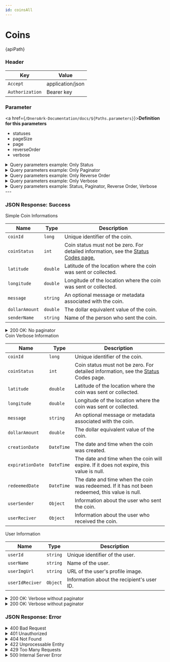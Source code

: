 ```yaml
---
id: coinsAll
---
```



# Coins

<div className="highlight-box">
  <HttpMethodTag method={method} /> {apiPath} 
</div>



### Header

| Key      | Value     |
|-------------|----------|
| `Accept` | application/json |
| `Authorization` | Bearer key|


### Parameter

 <a href={`/DneroArk-Documentation/docs/${Paths.parameters}`}>**Definition for this parameters**</a>

  - statuses
  - pageSize
  - page
  - reverseOrder
  - verbose

<details className='details-custom'>
  <summary>Query parameters example: Only Status</summary>
    <div className="examples-style"> 
      {apiPath}`?statuses=1,3`
    </div>
</details>


<details className='details-custom'>
  <summary>Query parameters example: Only Paginator</summary>
    <div className="examples-style"> 
      {apiPath}`?pageSize=10&page=2`
    </div>
</details>

<details className='details-custom'>
  <summary>Query parameters example: Only Reverse Order</summary>
    <div className="examples-style"> 
      {apiPath}`?reverseOrder=false`
    </div>
</details>

<details className='details-custom'> 
    <summary>Query parameters example: Only Verbose</summary> 
    <div className="examples-style"> 
        {apiPath}`?verbose=true`
     </div> 
</details>

<details className='details-custom'>
  <summary>Query parameters example: Status, Paginator, Reverse Order, Verbose</summary>
    <div className="examples-style"> 
      {apiPath}`?statuses=1&pageSize=10&page=2&reverseOrder=false&verbose=true`
    </div>
</details>
---


### JSON Response: Success

   





<div className="table-title">
  Simple Coin Informations
</div>

| Name                  | Type       | Description                                                                                  |
|-----------------------|------------|---------------------------------------------------------------------------------------------|
| `coinId`              | `long`     | Unique identifier of the coin.                                                              |
| `coinStatus`          | `int`      | Coin status must not be zero. For detailed information, see the [Status Codes page.](/docs/coinsStatuses)  |
| `latitude`            | `double`   | Latitude of the location where the coin was sent or collected.                              |
| `longitude`           | `double`   | Longitude of the location where the coin was sent or collected.                             |
| `message`             | `string`   | An optional message or metadata associated with the coin.                                   |
| `dollarAmount`        | `double`   | The dollar equivalent value of the coin.                                                   |
| `senderName`          | `string`   | Name of the person who sent the coin.      

<details className='details-custom'>
  <summary>200 OK: No paginator</summary>
```JSON
[
  {
    "coinId": 123456789,
    "coinStatus": 1,
    "latitude": 37.7749,
    "longitude": -122.4194,
    "message": "Happy Birthday!",
    "dollarAmount": 50.25,
    "senderName": "Alice Smith"
  },
  {
    "coinId": 987654321,
    "coinStatus": 2,
    "latitude": 40.7128,
    "longitude": -74.0060,
    "message": "Thank you for your help!",
    "dollarAmount": 100.00,
    "senderName": "Charlie Brown"
  }
]


```
</details>      


<details className='details-custom'>
  <summary>200 OK: Paginator</summary>
```JSON
{
  "currentPage": 1,
  "totalPages": 5,
  "pageSize": 2,
  "totalCoins": 10,
  "coins": [
    {
      "coinId": 123456789,
      "coinStatus": 1,
      "latitude": 37.7749,
      "longitude": -122.4194,
      "message": "Happy Birthday!",
      "dollarAmount": 50.25,
      "senderName": "Alice Smith"
    },
    {
      "coinId": 987654321,
      "coinStatus": 2,
      "latitude": 40.7128,
      "longitude": -74.0060,
      "message": "Thank you for your help!",
      "dollarAmount": 100.00,
      "senderName": "Charlie Brown"
    }
  ]
}


```
</details>  



<div className="table-title">
  Coin Verbose Information
</div>


| Name                  | Type       | Description                                                                                  |
|-----------------------|------------|---------------------------------------------------------------------------------------------|
| `coinId`              | `long`     | Unique identifier of the coin.                                                              |
| `coinStatus`          | `int`      | Coin status must not be zero. For detailed information, see the [Status](/docs/coinsStatuses) Codes page.|  |
| `latitude`            | `double`   | Latitude of the location where the coin was sent or collected.                              |
| `longitude`           | `double`   | Longitude of the location where the coin was sent or collected.                             |
| `message`             | `string`   | An optional message or metadata associated with the coin.                                   |
| `dollarAmount`        | `double`   | The dollar equivalent value of the coin.                                                   |
| `creationDate`        | `DateTime` | The date and time when the coin was created.                                                |
| `expirationDate`      | `DateTime` | The date and time when the coin will expire. If it does not expire, this value is null.     |
| `redeemedDate`        | `DateTime` | The date and time when the coin was redeemed. If it has not been redeemed, this value is null. |
| `userSender`          | `Object`   | Information about the user who sent the coin.                                               |
| `userReciver`         | `Object`   | Information about the user who received the coin.                                           |


<div className="table-title">
  User Information
</div>

| Name                  | Type       | Description                                                                                  |
|-----------------------|------------|---------------------------------------------------------------------------------------------|
| `userId`              | `string`   | Unique identifier of the user.                                                              |
| `userName`            | `string`   | Name of the user.                                                                           |
| `userImgUrl`          | `string`   | URL of the user's profile image.                                                            |
| `userIdReciver`       | `Object`   | Information about the recipient's user ID.                                                  |


<details className='details-custom'>
  <summary>200 OK: Verbose without paginator</summary>

  ```JSON
  [
  {
    "coinId": 123456789,
    "coinStatus": 1,
    "latitude": 37.7749,
    "longitude": -122.4194,
    "message": "Happy Birthday!",
    "dollarAmount": 50.25,
    "creationDate": "2023-11-24T10:00:00Z",
    "expirationDate": "2023-12-01T23:59:59Z",
    "redeemedDate": null,
    "userSender": {
      "userId": "12345",
      "userName": "Alice Smith",
      "userImgUrl": "https://example.com/images/alice.jpg"
    },
    "userReciver": {
      "userId": "67890",
      "userName": "Bob Johnson",
      "userImgUrl": "https://example.com/images/bob.jpg"
    }
  },
  {
    "coinId": 987654321,
    "coinStatus": 2,
    "latitude": 40.7128,
    "longitude": -74.0060,
    "message": "Thank you for your help!",
    "dollarAmount": 100.00,
    "creationDate": "2023-11-22T14:30:00Z",
    "expirationDate": null,
    "redeemedDate": "2023-11-23T16:00:00Z",
    "userSender": {
      "userId": "54321",
      "userName": "Charlie Brown",
      "userImgUrl": "https://example.com/images/charlie.jpg"
    },
    "userReciver": {
      "userId": "09876",
      "userName": "Dana White",
      "userImgUrl": "https://example.com/images/dana.jpg"
    }
  }
]


  ```

</details>


<details className='details-custom'>
  <summary>200 OK: Verbose without paginator</summary>


```JSON
{
  "currentPage": 1,
  "totalPages": 5,
  "pageSize": 2,
  "totalCoins": 10,
  "coins": [
    {
      "coinId": 123456789,
      "coinStatus": 1,
      "latitude": 37.7749,
      "longitude": -122.4194,
      "message": "Happy Birthday!",
      "dollarAmount": 50.25,
      "creationDate": "2023-11-24T10:00:00Z",
      "expirationDate": "2023-12-01T23:59:59Z",
      "redeemedDate": null,
      "userSender": {
        "userId": "12345",
        "userName": "Alice Smith",
        "userImgUrl": "https://example.com/images/alice.jpg"
      },
      "userReciver": {
        "userId": "67890",
        "userName": "Bob Johnson",
        "userImgUrl": "https://example.com/images/bob.jpg"
      }
    },
    {
      "coinId": 987654321,
      "coinStatus": 2,
      "latitude": 40.7128,
      "longitude": -74.0060,
      "message": "Thank you for your help!",
      "dollarAmount": 100.00,
      "creationDate": "2023-11-22T14:30:00Z",
      "expirationDate": null,
      "redeemedDate": "2023-11-23T16:00:00Z",
      "userSender": {
        "userId": "54321",
        "userName": "Charlie Brown",
        "userImgUrl": "https://example.com/images/charlie.jpg"
      },
      "userReciver": {
        "userId": "09876",
        "userName": "Dana White",
        "userImgUrl": "https://example.com/images/dana.jpg"
      }
    }
  ]
}

```


</details>


### JSON Response: Error


<details className='details-custom'> 
<summary>400 Bad Request</summary>

```json
{
  "code": "INVALID_PARAMETERS",
  "message": "One or more query parameters are invalid or malformed."
}
```

</details> 

<details className='details-custom'> 
<summary>401 Unauthorized</summary>
```JSON
{
  "code": "UNAUTHORIZED",
  "message": "Authentication failed. Please provide a valid Bearer token."
}

```
</details> 

<details className='details-custom'> 
<summary>403 Forbidden</summary>


```JSON
{
  "code": "ACCESS_FORBIDDEN",
  "message": "You do not have permission to access this resource."
}

```

</details> 
<details className='details-custom'>
 <summary>404 Not Found</summary>


```JSON
{
  "code": "RESOURCE_NOT_FOUND",
  "message": "No coins were found for the provided filters."
}

```

</details> 
<details className='details-custom'> 
<summary>422 Unprocessable Entity</summary>

```JSON
{
  "code": "UNPROCESSABLE_ENTITY",
  "message": "The provided pagination values (page or pageSize) are invalid."
}

```
</details> 
<details className='details-custom'> 
<summary>429 Too Many Requests</summary>



```JSON
{
  "code": "TOO_MANY_REQUESTS",
  "message": "You have exceeded the rate limit. Please wait and try again later."
}

```
</details> 
<details className='details-custom'> 
<summary>500 Internal Server Error</summary>



```JSON
{
  "code": "INTERNAL_SERVER_ERROR",
  "message": "An unexpected error occurred while processing the request. Please try again later."
}

```
</details>



















